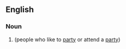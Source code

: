 ==English==

===Noun===
{{head|en|noun form}}

# {{plural of|en|partyer}} (people who like to [[party]] or attend a [[party]])